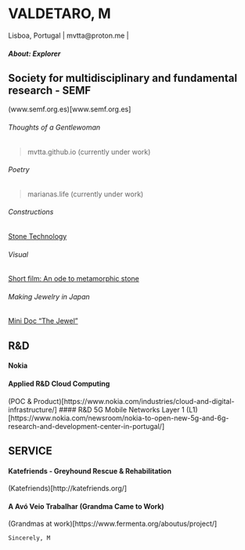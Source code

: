 # VALDETARO, M 
Lisboa, Portugal \| mvtta\@proton.me \| 

##### About: *Explorer*

## Society for multidisciplinary and fundamental research - SEMF
(www.semf.org.es)[www.semf.org.es]

###### Thoughts of a Gentlewoman  
> mvtta.github.io (currently under work)
       
###### Poetry  
> marianas.life (currently under work)

###### Constructions
[Stone Technology](https://youtu.be/PcYyy3SopGg?si=RPLXKK46cF2AiO7l)

###### Visual  
[Short film: An ode to metamorphic stone](https://youtu.be/Yv6VzXbFyrY?si=kETFDWPazqoCifnT)  

###### Making Jewelry in Japan
[Mini Doc "The Jewel"](https://youtu.be/dV8szcNGzgo?si=EDN8EaxEI3Ll4q3f)

## R&D
#### Nokia
#### Applied R&D Cloud Computing 
(POC & Product)[https://www.nokia.com/industries/cloud-and-digital-infrastructure/]
#### R&D 5G Mobile Networks Layer 1
(L1)[https://www.nokia.com/newsroom/nokia-to-open-new-5g-and-6g-research-and-development-center-in-portugal/]

## SERVICE
#### Katefriends - Greyhound Rescue & Rehabilitation
(Katefriends)[http://katefriends.org/]

#### A Avó Veio Trabalhar (Grandma Came to Work)
(Grandmas at work)[https://www.fermenta.org/aboutus/project/]

`Sincerely, M`
